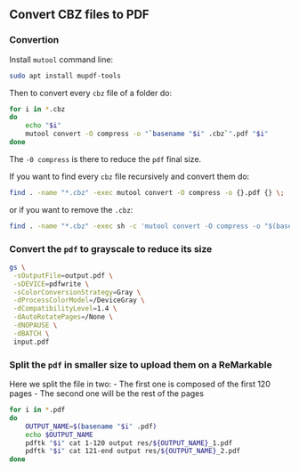 ## Convert CBZ files to PDF

### Convertion

Install `mutool` command line:

```bash
sudo apt install mupdf-tools
```

Then to convert every `cbz` file of a folder do:

```bash
for i in *.cbz
do
    echo "$i"
    mutool convert -O compress -o "`basename "$i" .cbz`".pdf "$i"
done
```

The `-0 compress` is there to reduce the `pdf` final size.

If you want to find every `cbz` file recursively and convert them do:

```bash
find . -name "*.cbz" -exec mutool convert -O compress -o {}.pdf {} \;
```

or if you want to remove the `.cbz`:

```bash
find . -name "*.cbz" -exec sh -c 'mutool convert -O compress -o "$(basename "{}" .cbz)".pdf "{}"' \
```

### Convert the `pdf` to grayscale to reduce its size

```bash
gs \
 -sOutputFile=output.pdf \
 -sDEVICE=pdfwrite \
 -sColorConversionStrategy=Gray \
 -dProcessColorModel=/DeviceGray \
 -dCompatibilityLevel=1.4 \
 -dAutoRotatePages=/None \
 -dNOPAUSE \
 -dBATCH \
 input.pdf
 ```

### Split the `pdf` in smaller size to upload them on a ReMarkable

Here we split the file in two:
- The first one is composed of the first 120 pages
- The second one will be the rest of the pages

```bash
for i in *.pdf
do
    OUTPUT_NAME=$(basename "$i" .pdf)
    echo $OUTPUT_NAME
    pdftk "$i" cat 1-120 output res/${OUTPUT_NAME}_1.pdf
    pdftk "$i" cat 121-end output res/${OUTPUT_NAME}_2.pdf
done
```
